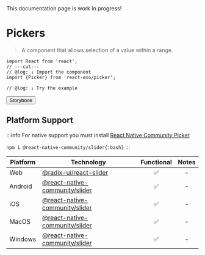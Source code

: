 
<Callout type="warning">
  This documentation page is work in progress!
</Callout>

# Pickers

> A component that allows selection of a value within a range.

```tsx twoslash
import React from 'react';
// ---cut---
// @log: ↓ Import the component
import {Picker} from 'react-exo/picker';

// @log: ↓ Try the example
```

<Button href="https://exo.fig.run/?path=/docs/primitives-slider">Storybook</Button>

## Platform Support

:::info
For native support you must install [React Native Community Picker](https://github.com/callstack/react-native-slider)

`npm i @react-native-community/slider{:bash}`
:::

| Platform | Technology | Functional | Notes |
| -------- | ---------- | :--------: | :---: |
| Web | [@radix-ui/react-slider](https://www.radix-ui.com/primitives/docs/components/slider) | ✅ | - |
| Android | [@react-native-community/slider](https://github.com/callstack/react-native-slider) | ✅ | - |
| iOS | [@react-native-community/slider](https://github.com/callstack/react-native-slider) | ✅ | - |
| MacOS | [@react-native-community/slider](https://github.com/callstack/react-native-slider) | ✅ | - |
| Windows | [@react-native-community/slider](https://github.com/callstack/react-native-slider) | ✅ | - |

